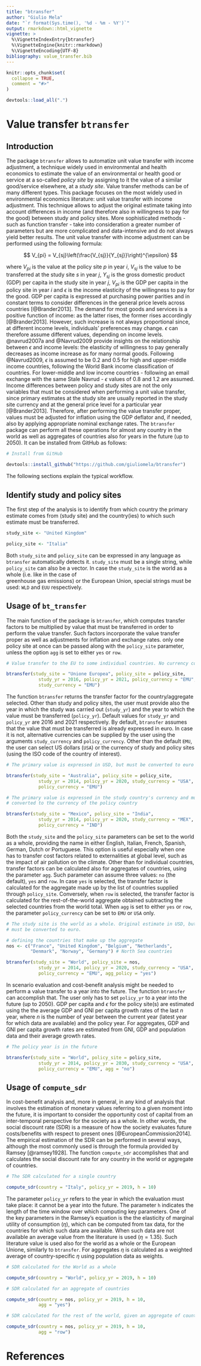 ```yaml
---
title: "btransfer"
author: "Giulio Mela"
date: "`r format(Sys.time(), '%d - %m - %Y')`"
output: rmarkdown::html_vignette
vignette: >
  %\VignetteIndexEntry{btransfer}
  %\VignetteEngine{knitr::rmarkdown}
  %\VignetteEncoding{UTF-8}
bibliography: value_transfer.bib
---
```


```r
knitr::opts_chunk$set(
  collapse = TRUE,
  comment = "#>"
)
```

```r
devtools::load_all(".")
```

# Value transfer `btransfer`

## Introduction {#intro}

The package `btransfer` allows to automatize unit value transfer with income
adjustment, a technique widely used in environmental and health economics to estimate
the value of an environmental or health good or service at a so-called _policy site_
by assigning to it the value of a similar good/service elsewhere, at a _study site_.
Value transfer methods can be of many different types. This package focuses on the
most widely used in environmental economics literature: unit value transfer with 
income adjustment.
This technique allows to adjust the original estimate taking into account differences
in income (and therefore also in willingness to pay for the good) between study and
policy sites. More sophisticated methods - such as function transfer - take into
consideration a greater number of parameters but are more complicated and
data-intensive and do not always yield better results.
The unit value transfer with income adjustment can be performed using the following
formula:

$$
V_{pi} = V_{sj}\left(\frac{V_{sj}}{Y_{sj}}\right)^{\epsilon}
$$

where $V_{pi}$ is the value at the policy site $p$ in year $i$, $V_{sj}$ is the
value to be transferred at the study site $s$ in year $j$, $Y_{sj}$ is the gross
domestic product (GDP) per capita in the study site in year $j$, $V_{pi}$ is the
GDP per capita in the policy site in year $i$ and $\epsilon$ is the income
elasticity of the willingness to pay for the good.
GDP per capita is expressed at purchasing power parities and in constant terms to
consider differences in the general price levels across countries [@Brander2013].
The demand for most goods and services is a positive function of income: as the 
latter rises, the former rises accordingly [@Brander2013]. However, such increase is not always
proportional since, at different income levels, individuals' preferences may change.
$\epsilon$ can therefore assume different values, depending on income levels.
@navrud2007a and @Navrud2009 provide insights on the relationship between $\epsilon$
and income levels: the elasticity of willingness to pay generally decreases as
income increase as for many normal goods. Following @Navrud2009, $\epsilon$ is assumed
to be $0.2$ and $0.5$ for high and upper-middle income countries, following the
World Bank income classification of countries. For lower-middle and low income
countries - following an email exchange with the same Stale Navrud - $\epsilon$ 
values of $0.8$ and $1.2$ are assumed.
Income differences between policy and study sites are not the only variables that
must be considered when performing a unit value transfer, since primary estimates
at the study site are usually reported in the study site currency and at the general
price level for a particular year [@Brander2013]. Therefore, after performing the
value transfer proper, values must be adjusted for inflation using the GDP deflator
and, if needed, also by applying appropriate nominal exchange rates.
The `btransfer` package can perform all these operations for almost any country
in the world as well as aggregates of countries also for years in the future
(up to 2050). It can be installed from GitHub as follows:

```r

# Install from GitHub

devtools::install_github("https://github.com/giuliomela/btransfer")

```


The following sections explain the typical workflow.

## Identify study and policy sites {#study-policy}

The first step of the analysis is to identify from which country the primary
estimate comes from (study site) and the country(ies) to which such estimate
must be transferred.

```r

study_site <- "United Kingdom"

policy_site <- "Italia"

```

Both `study_site` and `policy_site` can be expressed in any language as `btransfer`
automatically detects it. `study_site` must be a single string, while `policy_site`
can also be a vector.
In case the `study_site` is the world as a whole (i.e. like in the case of  
greenhouse gas emissions) or the European Union, special strings must be used:
`WLD` and `EUU` respectively.

## Usage of `bt_transfer`

The main function of the package is `btransfer`, which computes transfer factors
to be multiplied by value that must be transferred in order to perform the value
transfer. Such factors incorporate the value transfer proper as well as adjustments
for inflation and exchange rates. only one policy site at once can be
passed along with the `policy_site` parameter, unless the option `agg` is set to
either `yes` or `row`.

```r

# Value transfer to the EU to some individual countries. No currency conversion.

btransfer(study_site = "Unione Europea", policy_site = policy_site, 
            study_yr = 2016, policy_yr = 2021, policy_currency = "EMU",
            study_currency = "EMU")

```

The function `btransfer` returns the transfer factor for the country/aggregate selected.
Other than study and policy sites, the user must provide also the year in which the study was carried out 
(`study_yr`) and the year to which the value must be transferred (`policy_yr`).
Default values for `study_yr` and `policy_yr` are 2016 and 2021 respectively.
By default, `btransfer` assumes that the value that must be transferred is
already expressed in euro. In case it is not, alternative currencies can be
supplied by the user using the arguments `study_currency` and `policy_currency`.
Other than the default `EMU`, the user can select US dollars (`USA`) or the currency
of study and policy sites (using the ISO code of the country of interest).

```r

# The primary value is expressed in USD, but must be converted to euro

btransfer(study_site = "Australia", policy_site = policy_site, 
            study_yr = 2014, policy_yr = 2020, study_currency = "USA",
            policy_currency = "EMU")

```

```r

# The primary value is expressed in the study country's currency and must be
# converted to the currency of the policy country

btransfer(study_site = "Mexico", policy_site = "India", 
            study_yr = 2014, policy_yr = 2020, study_currency = "MEX",
            policy_currency = "IND")

```


Both the `study_site` and the `policy_site` parameters can be set to the world
as a whole, providing the name in either English, Italian, French, Spanish,
German, Dutch or Portuguese.
This option is useful especially when one has to transfer cost factors related to externalities
at global level, such as the impact of air pollution on the climate.
Other than for individual countries, transfer factors can be calculated also for
aggregates of countries, using the parameter `agg`. Such parameter can assume
three values: `no` (the default), `yes` and `row`. In case `yes` is selected,
the transfer factor is calculated for the aggregate made up by the list of 
countries supplied through `policy_site`. Conversely, when `row` is selected,
the transfer factor is calculated for the rest-of-the-world aggregate obtained
subtracting the selected countries from the world total. When `agg` is set
to either `yes` or `row`, the parameter `policy_currency` can be set to `EMU` or
`USA` only.

```r

# The study site is the world as a whole. Original estimate in USD, but value
# must be converted to euro.

# defining the countries that make up the aggregate
nos <- c("France", "United Kingdom", "Belgium", "Netherlands",
         "Denmark", "Norway", "Germany") # North Sea countries

btransfer(study_site = "World", policy_site = nos, 
            study_yr = 2014, policy_yr = 2020, study_currency = "USA",
            policy_currency = "EMU", agg_policy = "yes")


```

In scenario evaluation and cost-benefit analysis might be needed to perform a 
value transfer to a year into the future. The function `btransfer` can
accomplish that. The user only has to set `policy_yr` to a year into the future
(up to 2050). GDP per capita and $\epsilon$ for the policy site(s) are estimated
using the the average GDP and GNI per capita growth rates of the last $n$ year,
where $n$ is the number of year between the current year (latest year for which
data are available) and the policy year. For aggregates, GDP and GNI per capita
growth rates are estimated from GNI, GDP and population data and their average
growth rates.

```r

# The policy year is in the future

btransfer(study_site = "World", policy_site = policy_site, 
            study_yr = 2014, policy_yr = 2030, study_currency = "USA",
            policy_currency = "EMU", agg = "no")


```

## Usage of `compute_sdr`

In cost-benefit analysis and, more in general, in any kind of analysis that
involves the estimation of monetary values referring to a given moment into the
future, it is important to consider the opportunity cost of capital from an
inter-temporal perspective for the society as a whole. In other words, the 
social discount rate (SDR) is a measure of how the society evaluates future
costs/benefits with respect to present ones [@EuropeanCommission2014].
The empirical estimation of the SDR can be performed in several ways, although
the most commonly used is through the formula provided by Ramsey [@ramsey1928].
The function `compute_sdr` accomplishes that and calculates the social discount
rate for any country in the world or aggregate of countries.

```r

# The SDR calculated for a single country

compute_sdr(country = "Italy", policy_yr = 2019, h = 10)

```

The parameter `policy_yr` refers to the year in which the evaluation must take 
place: it cannot be a year into the future. The parameter `h` indicates the 
length of the time window over which computing key parameters.
One of the key parameters in the Ramsey's equation is the the elasticity of
marginal utility of consumption ($\eta$), which can be computed from tax data, 
for the countries for which such data are available. When such data are not
available an average value from the literature is used ($\eta = 1.35$). Such
literature value is used also for the world as a whole or the European Unione,
similarly to `btransfer`. For aggregates $\eta$
is calculated as a weighted average of country-specific $\eta$ using population
data as weights.

```r

# SDR calculated for the World as a whole

compute_sdr(country = "World", policy_yr = 2019, h = 10)


```

```r

# SDR calculated for an aggregate of countries

compute_sdr(country = nos, policy_yr = 2019, h = 10,
            agg = "yes")

```

```r

# SDR calculated for the rest of the world, given an aggregate of countries

compute_sdr(country = nos, policy_yr = 2019, h = 10,
            agg = "row")

```

# References {-}
